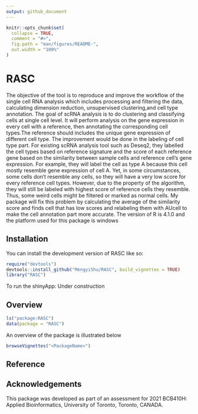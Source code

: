 ```yaml
---
output: github_document
---
```


<!-- README.md is generated from README.Rmd. Please edit that file -->

```r
knitr::opts_chunk$set(
  collapse = TRUE,
  comment = "#>",
  fig.path = "man/figures/README-",
  out.width = "100%"
)
```

# RASC

<!-- badges: start -->
<!-- badges: end -->

The objective of the tool is to reproduce and improve the workflow of the single cell RNA analysis which includes processing and filtering the data, calculating dimension reduction, unsupervised clustering,and cell type annotation. The goal of scRNA analysis is to do clustering and classifying cells at single cell level. It will perform analysis on the gene expression in every cell with a reference, then annotating the corresponding cell types.The reference should includes the unique gene expression of different cell type. The improvement would be done in the labeling of cell type part. For existing
scRNA analysis tool such as Deseq2, they labelled the cell types based on reference signature and the score of each reference gene based on the similarity between sample cells and reference cell’s gene expression. For example, they will label the cell as type A because this cell mostly resemble gene expression of cell A. Yet, in some circumstances, some cells don’t resemble any cells, so they will have a very low score for every reference cell types. However, due to the property of the algorithm, they will still be labeled with highest score of reference cells they resemble. Thus, some weird cells might be filtered or marked as normal cells. My package will fix this problem by calculating the average of
the similarity score and finds cell that has low scores and relabeling them with AUcell to make the cell annotation part more accurate.
The version of R is 4.1.0 and the platform used for this package is windows

## Installation

You can install the development version of RASC like so:

```R
require("devtools")
devtools::install_github("MengyiShu/RASC", build_vignettes = TRUE)
library("RASC")
```
To run the shinyApp:
Under construction

## Overview
```R
ls("package:RASC")
data(package = "RASC")
```
An overview of the package is illustrated below

```R
browseVignettes("<PackageName>")
```

## Reference

## Acknowledgements
This package was developed as part of an assessment for 2021 BCB410H: Applied Bioinformatics, University of Toronto, Toronto, CANADA.
